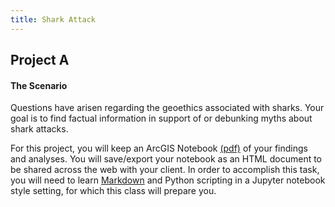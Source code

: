 ```yaml
---
title: Shark Attack
---
```


## Project A

#### The Scenario

Questions have arisen regarding the geoethics associated with sharks.
Your goal is to find factual information in support of or debunking myths about shark attacks.

For this project, you will keep an ArcGIS Notebook [(pdf)](https://community.esri.com/servlet/JiveServlet/downloadBody/13764-102-3-22953/agol_notebooks.pdf) of your findings and analyses.
You will save/export your notebook as an HTML document to be shared across the web with your client.
In order to accomplish this task, you will need to learn [Markdown](https://colab.research.google.com/notebooks/markdown_guide.ipynb) and Python scripting in a Jupyter notebook style setting, for which this class will prepare you.
